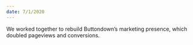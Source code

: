 ```yaml
---
date: 7/1/2020
---
```


We worked together to rebuild Buttondown’s marketing presence, which doubled pageviews and conversions.
